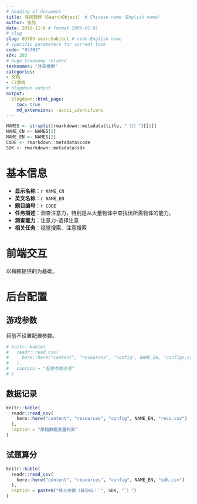 ```yaml
---
# heading of document
title: 寻找物体（SearchObject） # Chinese name（English name）
author: 张亮
date: 2018-11-6 # format 2006-01-01
# slug
slug: 03703-searchobject # code-English name
# specific parameters for current task
code: "03703"
sdk: 203
# hugo taxonomy related
tasknames: "注意搜索"
categories:
- 文档
- C2游戏
# blogdown output
output:
  blogdown::html_page:
    toc: true
    md_extensions: -ascii_identifiers
---
```


```r
NAMES <- strsplit(rmarkdown::metadata$title, "（|）")[[1]]
NAME_CN <- NAMES[1]
NAME_EN <- NAMES[2]
CODE <- rmarkdown::metadata$code
SDK <- rmarkdown::metadata$sdk
```

# 基本信息

* **显示名称**：`r NAME_CN`
* **英文名称**：`r NAME_EN`
* **题目编号**：`r CODE`
* **任务描述**：测查注意力，特别是从大量物体中查找出所需物体的能力。
* **测查能力**：注意力-选择注意
* **相关任务**：视觉搜索、注意搜索

# 前端交互

以梅鹏提供的为基础。

# 后台配置

## 游戏参数

目前不设置配置参数。

```r
# knitr::kable(
#   readr::read_csv(
#     here::here("content", "resources", "config", NAME_EN, "configs.csv")
#   ),
#   caption = "配置参数总表"
# )
```

## 数据记录

```r
knitr::kable(
  readr::read_csv(
    here::here("content", "resources", "config", NAME_EN, "recs.csv")
  ),
  caption = "原始数据变量列表"
)
```

## 试题算分

```r
knitr::kable(
  readr::read_csv(
    here::here("content", "resources", "config", NAME_EN, "sdk.csv")
  ),
  caption = paste0("传入参数（算分码：`", SDK, "`）")
)
```
